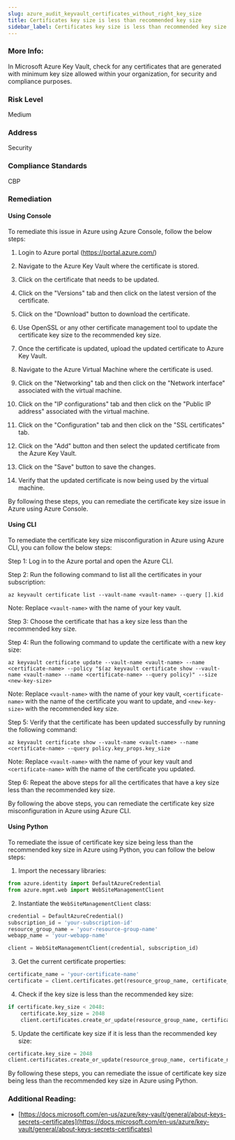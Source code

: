 ```yaml
---
slug: azure_audit_keyvault_certificates_without_right_key_size
title: Certificates key size is less than recommended key size
sidebar_label: Certificates key size is less than recommended key size
---
```


### More Info:

In Microsoft Azure Key Vault, check for any certificates that are generated with minimum key size allowed within your organization, for security and compliance purposes.

### Risk Level

Medium

### Address

Security

### Compliance Standards

CBP

### Remediation

#### Using Console

To remediate this issue in Azure using Azure Console, follow the below steps:

1. Login to Azure portal (https://portal.azure.com/)

2. Navigate to the Azure Key Vault where the certificate is stored.

3. Click on the certificate that needs to be updated.

4. Click on the "Versions" tab and then click on the latest version of the certificate.

5. Click on the "Download" button to download the certificate.

6. Use OpenSSL or any other certificate management tool to update the certificate key size to the recommended key size.

7. Once the certificate is updated, upload the updated certificate to Azure Key Vault.

8. Navigate to the Azure Virtual Machine where the certificate is used.

9. Click on the "Networking" tab and then click on the "Network interface" associated with the virtual machine.

10. Click on the "IP configurations" tab and then click on the "Public IP address" associated with the virtual machine.

11. Click on the "Configuration" tab and then click on the "SSL certificates" tab.

12. Click on the "Add" button and then select the updated certificate from the Azure Key Vault.

13. Click on the "Save" button to save the changes.

14. Verify that the updated certificate is now being used by the virtual machine.

By following these steps, you can remediate the certificate key size issue in Azure using Azure Console.

#### Using CLI

To remediate the certificate key size misconfiguration in Azure using Azure CLI, you can follow the below steps:

Step 1: Log in to the Azure portal and open the Azure CLI.

Step 2: Run the following command to list all the certificates in your subscription:

```
az keyvault certificate list --vault-name <vault-name> --query [].kid
```

Note: Replace `<vault-name>` with the name of your key vault.

Step 3: Choose the certificate that has a key size less than the recommended key size.

Step 4: Run the following command to update the certificate with a new key size:

```
az keyvault certificate update --vault-name <vault-name> --name <certificate-name> --policy "$(az keyvault certificate show --vault-name <vault-name> --name <certificate-name> --query policy)" --size <new-key-size>
```

Note: Replace `<vault-name>` with the name of your key vault, `<certificate-name>` with the name of the certificate you want to update, and `<new-key-size>` with the recommended key size.

Step 5: Verify that the certificate has been updated successfully by running the following command:

```
az keyvault certificate show --vault-name <vault-name> --name <certificate-name> --query policy.key_props.key_size
```

Note: Replace `<vault-name>` with the name of your key vault and `<certificate-name>` with the name of the certificate you updated.

Step 6: Repeat the above steps for all the certificates that have a key size less than the recommended key size.

By following the above steps, you can remediate the certificate key size misconfiguration in Azure using Azure CLI.

#### Using Python

To remediate the issue of certificate key size being less than the recommended key size in Azure using Python, you can follow the below steps:

1. Import the necessary libraries:

```python
from azure.identity import DefaultAzureCredential
from azure.mgmt.web import WebSiteManagementClient
```

2. Instantiate the `WebSiteManagementClient` class:

```python
credential = DefaultAzureCredential()
subscription_id = 'your-subscription-id'
resource_group_name = 'your-resource-group-name'
webapp_name = 'your-webapp-name'

client = WebSiteManagementClient(credential, subscription_id)
```

3. Get the current certificate properties:

```python
certificate_name = 'your-certificate-name'
certificate = client.certificates.get(resource_group_name, certificate_name)
```

4. Check if the key size is less than the recommended key size:

```python
if certificate.key_size < 2048:
    certificate.key_size = 2048
    client.certificates.create_or_update(resource_group_name, certificate_name, certificate)
```

5. Update the certificate key size if it is less than the recommended key size:

```python
certificate.key_size = 2048
client.certificates.create_or_update(resource_group_name, certificate_name, certificate)
```

By following these steps, you can remediate the issue of certificate key size being less than the recommended key size in Azure using Python.


### Additional Reading:

- [https://docs.microsoft.com/en-us/azure/key-vault/general/about-keys-secrets-certificates](https://docs.microsoft.com/en-us/azure/key-vault/general/about-keys-secrets-certificates) 

